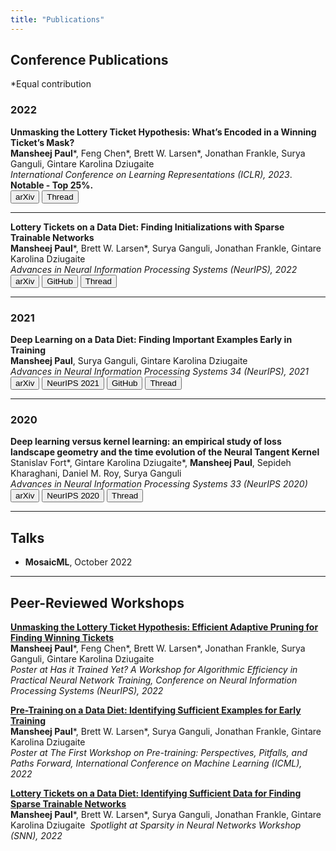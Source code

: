 ```yaml
---
title: "Publications"
---
```


## Conference Publications
\*Equal contribution


### 2022

**Unmasking the Lottery Ticket Hypothesis: What's Encoded in a Winning Ticket's Mask?**\
**Mansheej Paul**\*, Feng Chen\*, Brett W. Larsen\*, Jonathan Frankle, Surya Ganguli, Gintare Karolina Dziugaite\
_International Conference on Learning Representations (ICLR), 2023_.  **Notable - Top 25%.**\
<a href="https://arxiv.org/abs/2210.03044"><button type="button" class="btn btn-outline-info btn-sm">arXiv</button></a>
<a href="https://twitter.com/_BrettLarsen/status/1579868008645681152"><button type="button" class="btn btn-outline-info btn-sm"><i class="bi bi-twitter"></i> Thread</button></a> 

---

**Lottery Tickets on a Data Diet: Finding Initializations with Sparse Trainable Networks**\
**Mansheej Paul**\*, Brett W. Larsen\*, Surya Ganguli, Jonathan Frankle, Gintare Karolina Dziugaite\
_Advances in Neural Information Processing Systems (NeurIPS), 2022_\
<a href="https://arxiv.org/abs/2206.01278"><button type="button" class="btn btn-outline-info btn-sm">arXiv</button></a>
<a href="https://github.com/mansheej/lth_diet"><button type="button" class="btn btn-outline-info btn-sm"><i class="bi bi-github"></i> GitHub</button></a>
<a href="https://twitter.com/_BrettLarsen/status/1540024892728303616"><button type="button" class="btn btn-outline-info btn-sm"><i class="bi bi-twitter"></i> Thread</button></a> 

---

### 2021

**Deep Learning on a Data Diet: Finding Important Examples Early in Training**\
**Mansheej Paul**, Surya Ganguli, Gintare Karolina Dziugaite\
_Advances in Neural Information Processing Systems 34 (NeurIPS), 2021_\
<a href="https://arxiv.org/abs/2107.07075"><button type="button" class="btn btn-outline-info btn-sm">arXiv</button></a> 
<a href="https://proceedings.neurips.cc/paper/2021/hash/ac56f8fe9eea3e4a365f29f0f1957c55-Abstract.html"><button type="button" class="btn btn-outline-info btn-sm">NeurIPS 2021</button></a> 
<a href="https://github.com/mansheej/data_diet"><button type="button" class="btn btn-outline-info btn-sm"><i class="bi bi-github"></i> GitHub</button></a> 
<a href="https://twitter.com/gkdziugaite/status/1417577420601823232"><button type="button" class="btn btn-outline-info btn-sm"><i class="bi bi-twitter"></i> Thread</button></a> 

---

### 2020

**Deep learning versus kernel learning: an empirical study of loss landscape geometry and the time evolution of the Neural Tangent Kernel**\
Stanislav Fort\*, Gintare Karolina Dziugaite\*, **Mansheej Paul**, Sepideh Kharaghani, Daniel M. Roy, Surya Ganguli\
_Advances in Neural Information Processing Systems 33 (NeurIPS 2020)_\
<a href="https://arxiv.org/abs/2010.15110"><button type="button" class="btn btn-outline-info btn-sm">arXiv</button></a> 
<a href="https://proceedings.neurips.cc/paper/2020/hash/405075699f065e43581f27d67bb68478-Abstract.html"><button type="button" class="btn btn-outline-info btn-sm">NeurIPS 2020</button></a> 
<a href="https://twitter.com/stanislavfort/status/1322246600320757760"><button type="button" class="btn btn-outline-info btn-sm"><i class="bi bi-twitter"></i> Thread</button></a> 

---

## Talks
<!-- - **Google Brain**, November 2022 -->
- **MosaicML**, October 2022

---

## Peer-Reviewed Workshops

[**Unmasking the Lottery Ticket Hypothesis: Efficient Adaptive Pruning for Finding Winning Tickets**](https://openreview.net/forum?id=nBRNjUPhWr)\
**Mansheej Paul**\*, Feng Chen\*, Brett W. Larsen\*, Jonathan Frankle, Surya Ganguli, Gintare Karolina Dziugaite\
_Poster at Has it Trained Yet? A Workshop for Algorithmic Efficiency in Practical Neural Network Training, Conference on Neural Information Processing Systems (NeurIPS), 2022_\

[**Pre-Training on a Data Diet: Identifying Sufficient Examples for Early Training**](https://openreview.net/forum?id=U5QRuy_LjUY)\
**Mansheej Paul**\*, Brett W. Larsen\*, Surya Ganguli, Jonathan Frankle, Gintare Karolina Dziugaite\
_Poster at The First Workshop on Pre-training: Perspectives, Pitfalls, and Paths Forward, International Conference on Machine Learning (ICML), 2022_\

[**Lottery Tickets on a Data Diet: Identifying Sufficient Data for Finding Sparse Trainable Networks**](https://openreview.net/forum?id=ftkh6HsXrwc)\
**Mansheej Paul**\*, Brett W. Larsen\*, Surya Ganguli, Jonathan Frankle, Gintare Karolina Dziugaite\ 
_Spotlight at Sparsity in Neural Networks Workshop (SNN), 2022_

